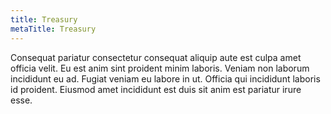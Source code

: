 ```yaml
---
title: Treasury
metaTitle: Treasury
---
```

Consequat pariatur consectetur consequat aliquip aute est culpa amet officia velit. Eu est anim sint proident minim laboris. Veniam non laborum incididunt eu ad. Fugiat veniam eu labore in ut. Officia qui incididunt laboris id proident. Eiusmod amet incididunt est duis sit anim est pariatur irure esse.